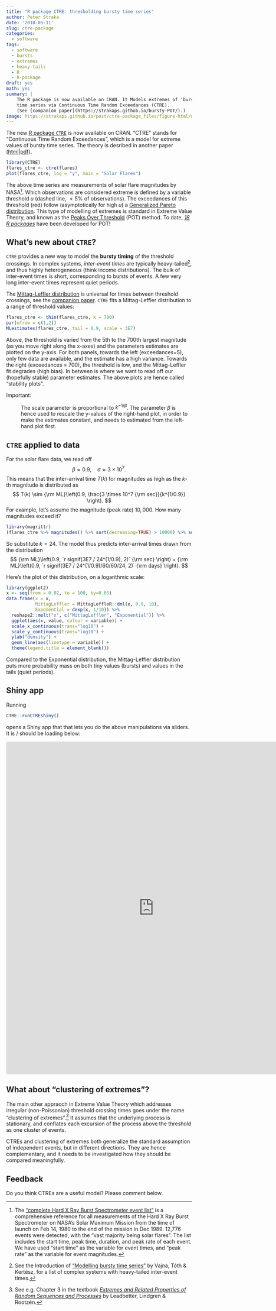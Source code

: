 ```yaml
---
title: "R package CTRE: thresholding bursty time series"
author: Peter Straka
date: '2018-05-11'
slug: ctre-package
categories:
  - software
tags:
  - software
  - bursts
  - extremes
  - heavy-tails
  - R
  - R-package
draft: yes
math: yes
summary: |
    The R package is now available on CRAN. It Models extremes of 'bursty'
    time series via Continuous Time Random Exceedances (CTRE). 
    (See [companion paper](https://strakaps.github.io/bursty-POT/).)
image: https://strakaps.github.io/post/ctre-package_files/figure-html/data-plot-1.png
---
```


The new [R package `CTRE`](https://strakaps.github.io/CTRE/) is now 
available on CRAN. "CTRE" stands for "Continuous Time Random Exceedances", 
which is a model for extreme values of bursty time series. 
The theory is desribed in another paper 
([html](https://strakaps.github.io/bursty-POT/)|[pdf](https://arxiv.org/pdf/1802.05218.pdf)).

```r
library(CTRE)
flares_ctre <- ctre(flares)
plot(flares_ctre, log = "y", main = "Solar Flares")
```

The above time series are measurements of solar flare magnitudes by NASA[^*]. 
Which observations are considered extreme is defined by a variable threshold $u$
(dashed line, $< 5\%$ of observations). 
The exceedances of this threshold (red) follow (asymptotically for high $u$)
a 
[Generalized Pareto distribution](https://en.wikipedia.org/wiki/Generalized_Pareto_distribution).
This type of modelling of extremes is standard in Extreme Value Theory,
and known as the 
[Peaks Over Threshold](https://en.wikipedia.org/wiki/Extreme_value_theory#Data_analysis) 
(POT) method. 
To date,
[_18 R packages_](https://cran.r-project.org/web/views/ExtremeValue.html) 
have been developed for POT!

[^*]: The ["complete Hard X Ray Burst Spectrometer event list"](https://ntrs.nasa.gov/search.jsp?R=19920006736) 
is a comprehensive reference for all measurements of the Hard X 
Ray Burst Spectrometer on NASA's Solar Maximum Mission from the time of 
launch on Feb 14, 1980 to the end of the mission in Dec 1989. 12,776 
events were detected, with the "vast 
majority being solar flares". The list includes the start time, peak time, 
duration, and peak rate of each event. We have used "start time" as the 
variable for event times, and "peak rate" as the variable for event 
magnitudes. 


## What's new about `CTRE`?

`CTRE` provides a new way to model the **bursty timing** of the threshold 
crossings. In complex systems, _inter-event times_ are typically 
heavy-tailed[^2], and thus highly heterogeneous 
(think income distributions). 
The bulk of inter-event times is short, corresponding to bursts of events. 
A few very long inter-event times represent quiet periods. 

[^2]: See the Introduction of 
["Modelling bursty time series"](http://iopscience.iop.org/article/10.1088/1367-2630/15/10/103023) by Vajna, Tóth & Kertész, for a list of complex systems with heavy-tailed
inter-event times. 

The [Mittag-Leffler distribution](https://strakaps.github.io/MittagLeffleR/) 
is universal for times between threshold crossings, see the 
[companion paper](https://strakaps.github.io/bursty-POT/). 
`CTRE` fits a Mittag-Leffler distribution to a range of threshold values: 

```r
flares_ctre <- thin(flares_ctre, k = 700)
par(mfrow = c(1,2))
MLestimates(flares_ctre, tail = 0.9, scale = 3E7)
```

Above, the threshold is varied from the 5th to the 700th largest magnitude
(as you move right along the x-axes) 
and the parameters estimates are plotted on the y-axis. 
For both panels, towards the left (exceedances=5), only few data are available,
and the estimate has a high variance. 
Towards the right (exceedances = 700), the threshold is low, and the 
Mittag-Leffler fit degrades (high bias). 
In between is where we want to read off our (hopefully stable) parameter 
estimates. The above plots are hence called "stability plots". 

Important: 

: The scale parameter is proportional to $k^{-1/\beta}$.
The parameter $\beta$ is hence used to rescale the y-values of the 
right-hand plot, in order to make the estimates constant, and needs to 
estimated from the left-hand plot first. 

## `CTRE` applied to data

For the solar flare data, we read off 
$$
\beta \approx 0.9, \quad \sigma \approx 3 \times 10^7.
$$
This means that the inter-arrival time $T(k)$ for magnitudes as high as the 
$k$-th magnitude is distributed as 
$$
T(k) \sim {\rm ML}\left(0.9, \frac{3 \times 10^7 {\rm sec}}{k^{1/0.9}} \right).
$$
For example, let's assume the magnitude (peak rate) $10,000$. How many 
magnitudes exceed it?

```r
library(magrittr)
(flares_ctre %>% magnitudes() %>% sort(decreasing=TRUE) > 10000) %>% sum()
```

So substitute $k = 24$. The model thus predicts inter-arrival times drawn from the 
distribution
$$
{\rm ML}\left(0.9, `r signif(3E7 / 24^(1/0.9), 2)` {\rm sec} \right)
= {\rm ML}\left(0.9, `r signif(3E7 / 24^(1/0.9)/60/60/24, 2)` {\rm days} \right).
$$

Here's the plot of this distribution, on a logarithmic scale: 

```r
library(ggplot2)
x <- seq(from = 0.02, to = 100, by=0.05)
data.frame(x = x, 
           MittagLeffler = MittagLeffleR::dml(x, 0.9, 10),
           Exponential = dexp(x, 1/10)) %>% 
  reshape2::melt("x", c("MittagLeffler", "Exponential")) %>%
  ggplot(aes(x, value, colour = variable)) + 
  scale_x_continuous(trans="log10") +
  scale_y_continuous(trans="log10") +
  ylab("density") + 
  geom_line(aes(linetype = variable)) + 
  theme(legend.title = element_blank())
```



Compared to the Exponential distribution, the Mittag-Leffler distribution
puts more probability mass on both tiny values (bursts) and 
values in the tails (quiet periods). 


## Shiny app 

Running 

```r
CTRE::runCTREshiny()
```

opens a Shiny app that that lets you do the above manipulations via sliders. 
It is / should be loading below: 

<iframe src="https://strakaps.shinyapps.io/ctre-app/" style="border: none; width: 800px; height: 900px"></iframe>


## What about "clustering of extremes"?

The main other appraoch in Extreme Value Theory which addresses irregular 
(non-Poissonian) threshold crossing times goes under the name 
"clustering of extremes".[^3]  It assumes that the underlying 
process is stationary, and conflates each excursion of the process 
above the threshold as one cluster of events. 

CTREs and clustering of extremes both generalize the standard 
assumption of independent events, but in 
different directions.  They are hence complementary, and it needs to be 
investigated how they should be compared meaningfully. 

[^3]: See e.g. Chapter 3 in the textbook 
[_Extremes and Related Properties of Random Sequences and Processes_](https://books.google.com.ph/books/about/Extremes_and_Related_Properties_of_Rando.html?id=-ofTBwAAQBAJ&redir_esc=y)
by Leadbetter, Lindgren & Rootzén.


## Feedback

Do you think CTREs are a useful model? Please comment below. 
